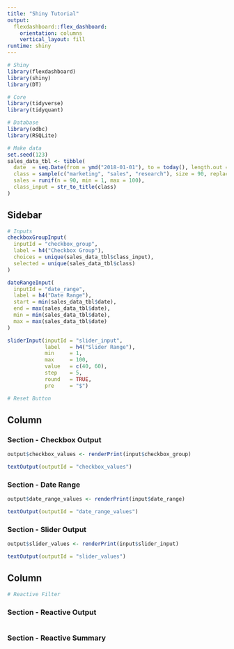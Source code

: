 ```yaml
---
title: "Shiny Tutorial"
output: 
  flexdashboard::flex_dashboard:
    orientation: columns
    vertical_layout: fill
runtime: shiny
---
```


```r
# Shiny
library(flexdashboard)
library(shiny)
library(DT)

# Core
library(tidyverse)
library(tidyquant)

# Database
library(odbc)
library(RSQLite)
```

```r
# Make data
set.seed(123)
sales_data_tbl <- tibble(
  date  = seq.Date(from = ymd("2018-01-01"), to = today(), length.out = 90),
  class = sample(c("marketing", "sales", "research"), size = 90, replace = TRUE),
  sales = runif(n = 90, min = 1, max = 100),
  class_input = str_to_title(class)
)
```




Sidebar {.sidebar}
------------------------

```r
# Inputs
checkboxGroupInput(
  inputId = "checkbox_group",
  label = h4("Checkbox Group"),
  choices = unique(sales_data_tbl$class_input),
  selected = unique(sales_data_tbl$class)
)

dateRangeInput(
  inputId = "date_range",
  label = h4("Date Range"),
  start = min(sales_data_tbl$date),
  end = max(sales_data_tbl$date),
  min = min(sales_data_tbl$date),
  max = max(sales_data_tbl$date)
)

sliderInput(inputId = "slider_input", 
            label   = h4("Slider Range"),
            min     = 1,
            max     = 100,
            value   = c(40, 60),
            step    = 5,
            round   = TRUE,
            pre     = "$")
```


```r
# Reset Button

```



Column {data-width=500}
-----------------------

### Section - Checkbox Output

```r
output$checkbox_values <- renderPrint(input$checkbox_group)

textOutput(outputId = "checkbox_values")
```

### Section - Date Range

```r
output$date_range_values <- renderPrint(input$date_range)

textOutput(outputId = "date_range_values")
```

### Section - Slider Output

```r
output$slider_values <- renderPrint(input$slider_input)

textOutput(outputId = "slider_values")
```


Column {data-width=750}
-----------------------

```r
# Reactive Filter

```


### Section - Reactive Output

```r


```


### Section - Reactive Summary

```r


```

